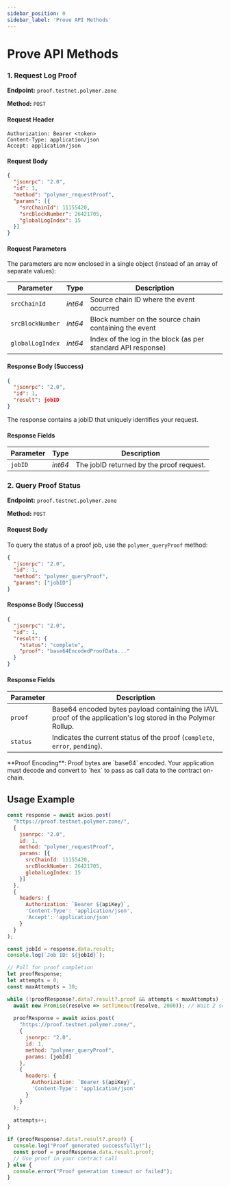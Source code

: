 ```yaml
---
sidebar_position: 0
sidebar_label: 'Prove API Methods'
---
```


# Prove API Methods


### 1. Request Log Proof

**Endpoint:** `proof.testnet.polymer.zone`

**Method:** `POST`

#### Request Header

```http title="Headers"
Authorization: Bearer <token>
Content-Type: application/json
Accept: application/json
```

#### Request Body

```json title="Request Proof payload" {6-8}
{
  "jsonrpc": "2.0",
  "id": 1,
  "method": "polymer_requestProof",
  "params": [{
    "srcChainId": 11155420,
    "srcBlockNumber": 26421705,
    "globalLogIndex": 15
  }]
}
```

#### Request Parameters

The parameters are now enclosed in a single object (instead of an array of separate values):

| Parameter | Type | Description |
| --- | --- | --- |
| `srcChainId` | _int64_ | Source chain ID where the event occurred |
| `srcBlockNumber` | _int64_ | Block number on the source chain containing the event |
| `globalLogIndex` | _int64_ | Index of the log in the block (as per standard API response) |

#### Response Body (Success)

```json title="Success Response" {4}
{
  "jsonrpc": "2.0",
  "id": 1,
  "result": jobID
}
```

The response contains a jobID that uniquely identifies your request.

#### Response Fields

| Parameter | Type | Description |
| --- | --- | --- |
| `jobID` | _int64_ | The jobID returned by the proof request. |

### 2. Query Proof Status

**Endpoint:** `proof.testnet.polymer.zone`

**Method:** `POST`

#### Request Body

To query the status of a proof job, use the `polymer_queryProof` method:

```json title="Query Proof Status"
{
  "jsonrpc": "2.0",
  "id": 1,
  "method": "polymer_queryProof",
  "params": ["jobID"]
}
```

#### Response Body (Success)

```json title="Complete Proof Response" {5-6}
{
  "jsonrpc": "2.0",
  "id": 1,
  "result": {
    "status": "complete",
    "proof": "base64EncodedProofData..."
  }
}
```

#### Response Fields

| Parameter | Description |
| -------------------------------- | --------------------------- |
| `proof` | Base64 encoded bytes payload containing the IAVL proof of the application's log stored in the Polymer Rollup. |
| `status` | Indicates the current status of the proof (`complete`, `error`, `pending`). |

<Admonition type="info">
**Proof Encoding**: Proof bytes are `base64` encoded. Your application must decode and convert to `hex` to pass as call data to the contract on-chain.
</Admonition>

## Usage Example

```javascript title="Complete API Flow" {2,6-10,15,34,38,39,43}
const response = await axios.post(
  "https://proof.testnet.polymer.zone/",
  {
    jsonrpc: "2.0",
    id: 1,
    method: "polymer_requestProof",
    params: [{
      srcChainId: 11155420,
      srcBlockNumber: 26421705,
      globalLogIndex: 15
    }]
  },
  {
    headers: {
      Authorization: `Bearer ${apiKey}`,
      'Content-Type': 'application/json',
      'Accept': 'application/json'
    }
  }
);

const jobId = response.data.result;
console.log(`Job ID: ${jobId}`);

// Poll for proof completion
let proofResponse;
let attempts = 0;
const maxAttempts = 30;

while (!proofResponse?.data?.result?.proof && attempts < maxAttempts) {
  await new Promise(resolve => setTimeout(resolve, 2000)); // Wait 2 seconds
  
  proofResponse = await axios.post(
    "https://proof.testnet.polymer.zone/",
    {
      jsonrpc: "2.0",
      id: 1,
      method: "polymer_queryProof",
      params: [jobId]
    },
    {
      headers: {
        Authorization: `Bearer ${apiKey}`,
        'Content-Type': 'application/json'
      }
    }
  );
  
  attempts++;
}

if (proofResponse?.data?.result?.proof) {
  console.log("Proof generated successfully!");
  const proof = proofResponse.data.result.proof;
  // Use proof in your contract call
} else {
  console.error("Proof generation timeout or failed");
}
```